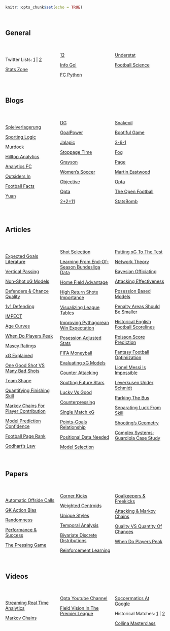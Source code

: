 ```r
knitr::opts_chunk$set(echo = TRUE)
```
<style>
  .col4 {
    columns: 4 100px;         /* number of columns and width in pixels*/
    -webkit-columns: 4 200px; /* chrome, safari */
    -moz-columns: 4 200px;    /* firefox */
  }
  .col3 {
    columns: 3 100px;
    -webkit-columns: 3 100px;
    -moz-columns: 3 100px;
  }
</style>

<br/>

## General

<br/>

<div class="col3">
Twitter Lists: [1](https://twitter.com/neilcharles_uk/lists/football-analysis) | [2](https://twitter.com/centralwinger/lists/soccer-analytics)

[Stats Zone](http://statszone.tiki-taka.co/)

[12](https://twelve.football/analytics)

[Info Gol](http://www.infogolapp.com/)

[FC Python](https://fcpython.com/)

[Understat](https://understat.com)

[Football Science](https://www.footballscience.net)
</div>

<br/>

## Blogs

<br/>

<div class="col3">
[Spielverlagerung](http://spielverlagerung.com/)

[Sporting Logic](https://sportinglogicblog.wordpress.com)

[Murdock](http://johnburnmurdoch.github.io/)

[Hilltop Analytics](http://www.hilltop-analytics.com)

[Analytics FC](http://analyticsfc.co.uk)

[Outsiders In](https://outsidersin.wordpress.com/)

[Football Facts](http://www.myfootballfacts.com/)

[Yuan](http://andrewyuan.github.io)

[DG](https://differentgame.wordpress.com/)

[GoalPower](http://thepowerofgoals.blogspot.co.uk)

[Jalapic](http://jalapic.github.io/)

[Stoppage Time](http://5addedminutes.com)

[Grayson](https://jameswgrayson.wordpress.com)

[Women's Soccer](https://wosostats.wordpress.com/)

[Objective](http://objective-football.blogspot.com.es)

[Opta](http://www.optasportspro.com/about/optapro-blog/)

[2+2=11](https://2plus2equals11.wordpress.com)

[Snakeoil](http://statsandsnakeoil.wordpress.com)

[Bootiful Game](http://www.bootifulgame.com)

[3-6-1](https://experimental361.com)

[Fog](http://www.wallpaperingfog.co.uk)

[Page](http://dannypage.github.io/)

[Martin Eastwood](https://github.com/martineastwood/penalty)

[Opta](http://www.optasportspro.com/about/interesting-links.aspx)

[The Open Football](http://theopenfootball.blogspot.co.uk/)

[StatsBomb](http://statsbomb.com/)
</div>
<br/>

## Articles
<br/>

<div class="col3">
[Expected Goals Literature](https://docs.google.com/document/d/1OY0dxqXIBgncj0UDgb97zOtczC-b6JUknPFWgD77ng4/edit)

[Vertical Passing](http://www.playedoffthepark.co.uk/vertical-passing-2-1-distance-and-clustering/)

[Non-Shot xG Models](https://thepowerofgoals.blogspot.co.uk/2018/05/non-shot-xg-models.html)

[Defenders & Chance Quality](http://eightyfivepoints.blogspot.co.uk/2017/09/bodies-on-line-quantifying-how.html?m=1)

[1v1 Defending](http://www.optasportspro.com/about/optapro-blog/posts/2018/guest-blog-a-new-metric-for-evaluating-1v1-ability/)

[IMPECT](http://bundesligafanatic.com/impect-packing-the-future-of-football-analytics-is-here/)

[Age Curves](https://www.reddit.com/r/soccer/comments/80sfoc/what_the_hell_is_happening_in_atlético_madrid/duy9do3/)

[When Do Players Peak](http://content.iospress.com/articles/journal-of-sports-analytics/jsa0021)

[Masey Ratings](http://pena.lt/y/2014/11/27/english-premier-league/)

[xG Explained](http://www.footballwhispers.com/blog/expected-goals-questions-answered)

[One Good Shot VS Many Bad Shots](http://www.luishusier.com/2017/10/19/shot_variability/)

[Team Shape](https://proformanalytics.wordpress.com/2017/09/08/direct-applications-of-team-shape-tracking-for-football-coaches-and-analysts/)

[Quantifying Finishing Skill](http://statsbomb.com/2017/07/quantifying-finishing-skill/)

[Markov Chains For Player Contribution](https://medium.com/@Soccermatics/using-markov-chains-to-evaluate-football-players-contributions-57a107cc09e6)

[Model Prediction Confidence](https://jameswgrayson.wordpress.com/2014/09/25/on-confidence-in-model-predictions-and-why-its-not-necessarily-a-good-thing/)

[Football Page Rank](http://pena.lt/y/2016/03/21/football-pagerank/)

[Godhart's Law](https://sports.vice.com/en_us/article/moreyball-godharts-law-and-the-limits-of-analytics)

[Shot Selection](http://business-analytic.co.uk/blog/uncategorized/an-identikit-for-shot-selection/)

[Learning From End-Of-Season Bundesliga Data](http://bundesligafanatic.com/what-can-season-end-bundesliga-data-teach-us/)

[Home Field Advantage](https://statsbylopez.com/2016/05/13/on-soccers-declining-home-field-advantage/)

[High Return Shots Importance](http://business-analytic.co.uk/blog/uncategorized/the-importance-of-high-return-shots/)

[Visualizing League Tables](https://gwilymlockwood.wordpress.com/2016/03/23/visualising-football-league-tables/)

[Improving Pythagorean Win Expectation](http://statsbomb.com/2016/04/improving-soccers-version-of-the-bill-james-pythagorean/)

[Posession Adjusted Stats](http://statsbomb.com/2014/06/introducing-possession-adjusted-player-stats/)

[FIFA Moneyball](http://arybressane.github.io/playing-moneyball-on-ea-fifa-16/)

[Evaluating xG Models](http://mackayanalytics.nl/2016/03/28/how-good-are-our-xg-models/)

[Counter Attacking](https://2plus2equals11.com/2016/04/06/counting-counters/)

[Spotting Future Stars](http://www.football-observatory.com/IMG/sites/mr/mr14/en/)

[Lucky Vs Good](http://www.michaelbertin.com/its-better-to-be-lucky-than-good-but-its-even-better-to-be-lucky-and-good/)

[Counterpressing](https://13steps.co/2016/03/27/analysis-pochettino-tottenham-counterpress/)

[Single Match xG](https://2plus2equals11.com/2015/12/16/on-single-match-expected-goal-totals/)

[Points-Goals Relationship](http://wearehooligans.com/2014/05/20/understanding-relationship-between-goals-points/)

[Positional Data Needed](http://statsbomb.com/2017/06/why-we-need-positional-data/)

[Model Selection](http://opisthokonta.net/?p=1548)

[Putting xG To The Test](http://cartilagefreecaptain.sbnation.com/2014/2/28/5452786/shot-matrix-tottenham-hotspur-stats-analysis-expected-goals)

[Network Theory](https://www.technologyreview.com/s/530791/how-network-theory-is-revealing-previously-unknown-patterns-in-sports/)

[Bayesian Officiating](http://www.thefootballramble.com/indepth/entry/bayesian-officiating-a-chance-for-improvement)

[Attacking Effectiveness](https://experimental361.com/2013/01/21/attacking-effectiveness-europe/)

[Posession Based Models](http://mackayanalytics.nl/2016/11/11/what-is-a-possession-based-model-and-why-does-it-matter/)

[Penalty Areas Should Be Smaller](https://www.washingtonpost.com/news/fancy-stats/wp/2014/06/23/soccers-penalty-area-should-be-smaller/)

[Historical English Football Scorelines](http://fivethirtyeight.com/features/in-126-years-english-football-has-seen-13475-nil-nil-draws/)

[Poisson Score Prediction](https://www.pinnacle.com/en/betting-articles/soccer/how-to-calculate-poisson-distribution)

[Fantasy Football Optimization](http://pena.lt/y/2014/07/24/mathematically-optimising-fantasy-football-teams/)

[Lionel Messi Is Impossible](http://fivethirtyeight.com/features/lionel-messi-is-impossible/)

[Leverkusen Under Schmidt](http://www.sbnation.com/soccer/2014/12/2/7312419/bayer-leverkusen-bundesliga-statistical-analysis-roger-schmidt)

[Parking The Bus](http://www.luishusier.com/2017/09/28/balance/)

[Separating Luck From Skill](http://www.mlssoccer.com/post/2013/01/15/central-winger-can-luck-and-skill-be-separated-soccer)

[Shooting's Geometry](http://sports.nordicbet.com/en/the-geometry-of-shooting/)

[Complex Systems: Guardiola Case Study](http://www.togsoccer.com/single-post/2016/09/21/Complex-Systems-Pep-Guardiola-Case-Study)
</div>
<br/>

## Papers
<br/>

<div class="col3">
[Automatic Offside Calls](http://citeseerx.ist.psu.edu/viewdoc/download?doi=10.1.1.420.3129&rep=rep1&type=pdf)

[GK Action Bias](https://papers.ssrn.com/sol3/papers.cfm?abstract_id=1091662)

[Randomness](https://arxiv.org/abs/1701.05976)

[Performance & Success](https://arxiv.org/pdf/1705.00885v3.pdf)

[The Pressing Game](http://www.sloansportsconference.com/wp-content/uploads/2016/02/1475-Other-Sports.pdf)

[Corner Kicks](https://www.researchgate.net/publication/271937330_Analysis_of_corner_kicks_in_relation_to_match_status_in_the_2006_World_Cup?enrichId=rgreq-d27be46a857891e3dfde8ac3d3468c94-XXX&enrichSource=Y292ZXJQYWdlOzI3MTkzNzMzMDtBUzoyMDgwNzEyMjY4NTk1MjBAMTQyNjYxOTQ1NDc5Mw%3D%3D&el=1_x_3)

[Weighted Centroids](https://revistas.unal.edu.co/index.php/ingeinv/article/view/43602/50508)

[Unique Styles](https://arxiv.org/abs/1409.0308)

[Temporal Analysis](http://journals.plos.org/plosone/article?id=10.1371/journal.pone.0047678)

[Bivariate Discrete Distributions](https://www.researchgate.net/publication/4791355_Modelling_soccer_matches_using_bivariate_discrete_distributions_with_general_dependence_structure)

[Reinforcement Learning](https://pdfs.semanticscholar.org/bf3d/7833663df0ba9d935a8b3b7a0ff337942c20.pdf)

[Goalkeepers & Freekicks](https://www.reddit.com/r/soccer/comments/8ot1aj/the_ability_of_goalkeepers_to_save_freekicks_with/)

[Attacking & Markov Chains](http://nessis.org/nessis11/rudd.pdf)

[Quality VS Quantity Of Chances](http://www.sloansportsconference.com/wp-content/uploads/2015/02/SSAC15-RP-Finalist-Quality-vs-Quantity.pdf)

[When Do Players Peak](http://content.iospress.com/articles/journal-of-sports-analytics/jsa0021)
</div>
<br/>

## Videos
<br/>

<div class="col3">
[Streaming Real Time Analytics](https://iwringer.wordpress.com/2014/06/20/glimpse-of-the-future-overlaying-realtime-analytics-on-football-broadcasts/)

[Markov Chains](http://www.metacafe.com/watch/7337475/2011_nessis_talk_by_sarah_rudd/)

[Opta Youtube Channel](https://www.youtube.com/user/optasports/videos)

[Field Vision In The Premier League](https://www.youtube.com/watch?v=7JZ2RY1h_Vg)

[Soccermatics At Google](https://www.youtube.com/watch?v=AnYRTdOW0Uk)

Historical Matches: [1](http://footballia.net/) | [2](https://www.youtube.com/user/footballemporium/playlists)

[Collina Masterclass](http://www.dailymotion.com/video/x2iku17)
</div>